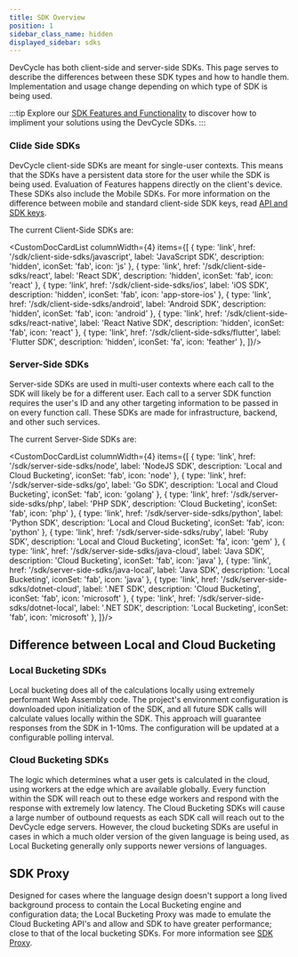 ```yaml
---
title: SDK Overview
position: 1
sidebar_class_name: hidden
displayed_sidebar: sdks
---
```



DevCycle has both client-side and server-side SDKs. This page serves to describe the differences between these SDK types
and how to handle them. Implementation and usage change depending on which type of SDK is being used.

:::tip
Explore our [SDK Features and Functionality](/sdk/features) to discover how to impliment your solutions using the DevCycle SDKs.
:::


<!--tabs-->

### Clide Side SDKs

DevCycle client-side SDKs are meant for single-user contexts. This means that the SDKs have a persistent data store for
the user while the SDK is being used. Evaluation of Features happens directly on the client's device. These SDKs also
include the Mobile SDKs. For more information on the difference between mobile and standard client-side SDK keys,
read [API and SDK keys](/essentials/keys).

The current Client-Side SDKs are:

<CustomDocCardList columnWidth={4} items={[
    {
        type: 'link',
        href: '/sdk/client-side-sdks/javascript',
        label: 'JavaScript SDK',
        description: 'hidden',
        iconSet: 'fab',
        icon: 'js'
    },
    {
        type: 'link',
        href: '/sdk/client-side-sdks/react',
        label: 'React SDK',
        description: 'hidden',
        iconSet: 'fab',
        icon: 'react'
    },
    {
        type: 'link',
        href: '/sdk/client-side-sdks/ios',
        label: 'iOS SDK',
        description: 'hidden',
        iconSet: 'fab',
        icon: 'app-store-ios'
    },
    {
        type: 'link',
        href: '/sdk/client-side-sdks/android',
        label: 'Android SDK',
        description: 'hidden',
        iconSet: 'fab',
        icon: 'android'
    },
    {
        type: 'link',
        href: '/sdk/client-side-sdks/react-native',
        label: 'React Native SDK',
        description: 'hidden',
        iconSet: 'fab',
        icon: 'react'
    },
    {
        type: 'link',
        href: '/sdk/client-side-sdks/flutter',
        label: 'Flutter SDK',
        description: 'hidden',
        iconSet: 'fa',
        icon: 'feather'
    },
]}/>

### Server-Side SDKs

Server-side SDKs are used in multi-user contexts where each call to the SDK will likely be for a different user. Each
call to a server SDK function requires the user's ID and any other targeting information to be passed in on every
function call. These SDKs are made for infrastructure, backend, and other such services.

The current Server-Side SDKs are:


<CustomDocCardList columnWidth={4} items={[
    {
        type: 'link',
        href: '/sdk/server-side-sdks/node',
        label: 'NodeJS SDK',
        description: 'Local and Cloud Bucketing',
        iconSet: 'fab',
        icon: 'node'
    },
    {
        type: 'link',
        href: '/sdk/server-side-sdks/go',
        label: 'Go SDK',
        description: 'Local and Cloud Bucketing',
        iconSet: 'fab',
        icon: 'golang'
    },
    {
        type: 'link',
        href: '/sdk/server-side-sdks/php',
        label: 'PHP SDK',
        description: 'Cloud Bucketing',
        iconSet: 'fab',
        icon: 'php'
    },
    {
        type: 'link',
        href: '/sdk/server-side-sdks/python',
        label: 'Python SDK',
        description: 'Local and Cloud Bucketing',
        iconSet: 'fab',
        icon: 'python'
    },
    {
        type: 'link',
        href: '/sdk/server-side-sdks/ruby',
        label: 'Ruby SDK',
        description: 'Local and Cloud Bucketing',
        iconSet: 'fa',
        icon: 'gem'
    },
    {
        type: 'link',
        href: '/sdk/server-side-sdks/java-cloud',
        label: 'Java SDK',
        description: 'Cloud Bucketing',
        iconSet: 'fab',
        icon: 'java'
    },
    {
        type: 'link',
        href: '/sdk/server-side-sdks/java-local',
        label: 'Java SDK',
        description: 'Local Bucketing',
        iconSet: 'fab',
        icon: 'java'
    },
    {
        type: 'link',
        href: '/sdk/server-side-sdks/dotnet-cloud',
        label: '.NET SDK',
        description: 'Cloud Bucketing',
        iconSet: 'fab',
        icon: 'microsoft'
    },
    {
        type: 'link',
        href: '/sdk/server-side-sdks/dotnet-local',
        label: '.NET SDK',
        description: 'Local Bucketing',
        iconSet: 'fab',
        icon: 'microsoft'
    },
]}/>


## Difference between Local and Cloud Bucketing

<!--tabs-->

### Local Bucketing SDKs

Local bucketing does all of the calculations locally using extremely performant Web Assembly code. The project's
environment configuration is downloaded upon initialization of the SDK, and all future SDK calls will calculate values
locally within the SDK. This approach will guarantee responses from the SDK in 1-10ms. The configuration will be updated
at a configurable polling interval.


### Cloud Bucketing SDKs

The logic which determines what a user gets is calculated in the cloud, using workers at the edge which are available
globally. Every function within the SDK will reach out to these edge workers and respond with the response with
extremely low latency. The Cloud Bucketing SDKs will cause a large number of outbound requests as each SDK call will
reach out to the DevCycle edge servers. However, the cloud bucketing SDKs are useful in cases in which a much older
version of the given language is being used, as Local Bucketing generally only supports newer versions of languages.

## SDK Proxy

Designed for cases where the language design doesn't support a long lived background process to contain the Local
Bucketing engine and configuration data; the Local Bucketing Proxy was made to emulate the Cloud Bucketing API's
and allow and SDK to have greater performance; close to that of the local bucketing SDKs. For more information see
[SDK Proxy](./sdk-proxy/index.md).